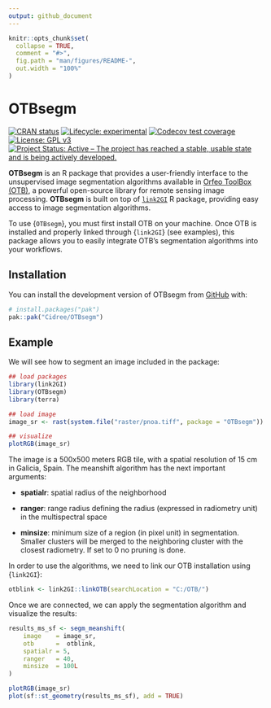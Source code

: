 ```yaml
---
output: github_document
---
```


<!-- README.md is generated from README.Rmd. Please edit that file -->

```r
knitr::opts_chunk$set(
  collapse = TRUE,
  comment = "#>",
  fig.path = "man/figures/README-",
  out.width = "100%"
)
```

# OTBsegm

<!-- badges: start -->
[![CRAN status](https://www.r-pkg.org/badges/version/OTBsegm)](https://CRAN.R-project.org/package=OTBsegm)
[![Lifecycle: experimental](https://img.shields.io/badge/lifecycle-experimental-orange.svg)](https://lifecycle.r-lib.org/articles/stages.html#experimental)
[![Codecov test coverage](https://codecov.io/gh/Cidree/OTBsegm/graph/badge.svg)](https://app.codecov.io/gh/Cidree/OTBsegm)
[![License: GPL v3](https://img.shields.io/badge/License-GPLv3-blue.svg)](https://www.gnu.org/licenses/gpl-3.0)
[![Project Status: Active – The project has reached a stable, usable state and is being actively developed.](https://www.repostatus.org/badges/latest/active.svg)](https://www.repostatus.org/#active)
<!-- badges: end -->

**OTBsegm** is an R package that provides a user-friendly interface to the unsupervised image segmentation algorithms available in [Orfeo ToolBox (OTB)](https://www.orfeo-toolbox.org/), a powerful open-source library for remote sensing image processing. **OTBsegm** is built on top of [`link2GI`](https://r-spatial.github.io/link2GI/) R package, providing easy access to image segmentation algorithms.

To use {`OTBsegm`}, you must first install OTB on your machine. Once OTB is installed and properly linked through {`link2GI`} (see examples), this package allows you to easily integrate OTB's segmentation algorithms into your workflows.


## Installation

You can install the development version of OTBsegm from [GitHub](https://github.com/) with:

``` r
# install.packages("pak")
pak::pak("Cidree/OTBsegm")
```

## Example

We will see how to segment an image included in the package:

```r
## load packages
library(link2GI)
library(OTBsegm)
library(terra)

## load image
image_sr <- rast(system.file("raster/pnoa.tiff", package = "OTBsegm"))

## visualize
plotRGB(image_sr)
```

The image is a 500x500 meters RGB tile, with a spatial resolution of 15 cm in Galicia, Spain. The meanshift algorithm has the next important arguments:

* **spatialr**: spatial radius of the neighborhood

* **ranger**: range radius defining the radius (expressed in radiometry unit) in the multispectral space

* **minsize**: minimum size of a region (in pixel unit) in segmentation. Smaller clusters will be merged to the neighboring cluster with the closest radiometry. If set to 0 no pruning is done.

In order to use the algorithms, we need to link our OTB installation using {`link2GI`}:

```r
otblink <- link2GI::linkOTB(searchLocation = "C:/OTB/")
```

Once we are connected, we can apply the segmentation algorithm and visualize the results:


```r
results_ms_sf <- segm_meanshift(
    image    = image_sr,
    otb      =  otblink,
    spatialr = 5,
    ranger   = 40,
    minsize  = 100L
)
```

```r
plotRGB(image_sr)
plot(sf::st_geometry(results_ms_sf), add = TRUE)
```

